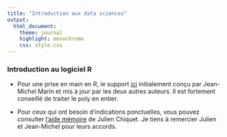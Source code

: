 ```yaml
---
title: "Introduction aux data sciences"
output:
  html_document:
    theme: journal
    highlight: monochrome
    css: style.css
---
```


### Introduction au logiciel R 


- Pour une prise en main en R, le support [ici](http://masedki.github.io/enseignements/pdfs/Introduction_to_R.pdf) initialement conçu par Jean-Michel Marin et mis à jour par les deux autres auteurs. Il est fortement conseillé de traiter le poly en entier. 

- Pour ceux qui ont besoin d'indications ponctuelles, vous pouvez consulter [l'aide mémoire](http://masedki.github.io/enseignements/pdfs/RCarte_Commandes-R.pdf) de Julien Chiquet. Je tiens à remercier Julien et Jean-Michel pour leurs accords.  


<!-- [Jeu de données bes](http://masedki.github.io/enseignements/datasets/bes.dta) -->

<!-- [Jeu de données crédit](http://masedki.github.io/enseignements/datasets/credit.rda) -->

<!-- [Jeu de données spams](http://masedki.github.io/enseignements/datasets/dataspam.rda) -->

<!-- [Projet pour le parcours MSP/ES](http://masedki.github.io/enseignements/pdfs/mspes.pdf) -->